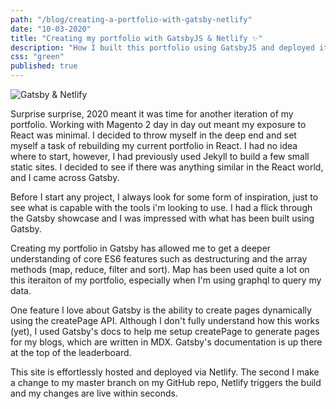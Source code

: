 ```yaml
---
path: "/blog/creating-a-portfolio-with-gatsby-netlify"
date: "10-03-2020"
title: "Creating my portfolio with GatsbyJS & Netlify ✨"
description: "How I built this portfolio using GatsbyJS and deployed it using Netlify"
css: "green"
published: true
---
```



![Gatsby & Netlify](./gatsby-netlify.png)

Surprise surprise, 2020 meant it was time for another iteration of my portfolio. Working with Magento 2 day in day out meant my exposure to React was minimal. I decided to throw myself in the deep end and set myself a task of rebuilding my current portfolio in React. I had no idea where to start, however, I had previously used Jekyll to build a few small static sites. I decided to see if there was anything similar in the React world, and I came across Gatsby. 

Before I start any project, I always look for some form of inspiration, just to see what is capable with the tools i'm looking to use. I had a flick through the Gatsby showcase and I was impressed with what has been built using Gatsby. 

Creating my portfolio in Gatsby has allowed me to get a deeper understanding of core ES6 features such as destructuring and the array methods (map, reduce, filter and sort). Map has been used quite a lot on this iteraiton of my portfolio, especially when I'm using graphql to query my data. 

One feature I love about Gatsby is the ability to create pages dynamically using the createPage API. Although I don't fully understand how this works (yet), I used Gatsby's docs to help me setup createPage to generate pages for my blogs, which are written in MDX. Gatsby's documentation is up there at the top of the leaderboard. 

This site is effortlessly hosted and deployed via Netlify. The second I make a change to my master branch on my GitHub repo, Netlify triggers the build and my changes are live within seconds.  